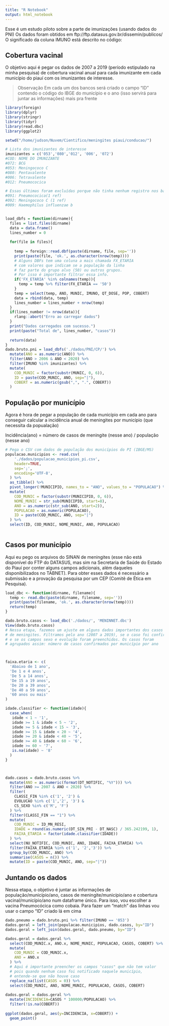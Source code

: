 ```yaml
---
title: "R Notebook"
output: html_notebook
---
```


Esse é um estudo piloto sobre a parte de imunizações (usando dados do PNI)
Os dados foram obtidos em ftp://ftp.datasus.gov.br/dissemin/publicos/
O significado da coluna IMUNO está descrito no código:

## Cobertura vacinal

O objetivo aqui é pegar os dados de 2007 a 2019 (período estipulado na minha pesquisa)
de cobertura vacinal anual para cada imunizante em cada município do piauí com os 
imunizantes de interesse.

> Observação
> Em cada um dos bancos será criado o campo "ID" contendo o código
> do IBGE do município e o ano (isso servirá para juntar as informações)
> mais pra frente


```r
library(foreign)
library(dplyr)
library(stringr)
library(tidyr)
library(read.dbc)
library(ggplot2)

setwd("/home/judson/Nuvem/Cientifico/meningites piaui/conducao/")

# Lista dos imunizantes de interesse
imunizantes = c('053','080','012', '006', '072')
#COD: NOME DO IMUNIZANTE
#072: BCG
#053: Meningococo C
#080: Pentavalente
#006: Tetravalente
#012: Pneumococica

# Essas últimas foram excluídas porque não tinha nenhum registro nos bancos
#091: Pneumococica(1 ref)
#092: Meningococo C (1 ref)
#009: Haemophilus influenzae b


load_dbfs = function(dirname){
  files = list.files(dirname)
  data = data.frame()
  lines_number = 0
  
  for(file in files){
    
    temp = foreign::read.dbf(paste(dirname, file, sep=''))
    print(paste(file, 'ok.', as.character(nrow(temp))))
    # Alguns DBFs tem uma coluna a mais chamada FX_ETARIA
    # com valores que indicam se a população da linha
    # faz parte do grupo alvo (50) ou outros grupos.
    # Por isso é importante filtrar essa info.
    if('FX_ETARIA' %in% colnames(temp)){
      temp = temp %>% filter(FX_ETARIA == '50')
    }
    temp = select(temp, ANO, MUNIC, IMUNO, QT_DOSE, POP, COBERT)
    data = rbind(data, temp)
    lines_number = lines_number + nrow(temp)
  }
  if(lines_number != nrow(data)){
    rlang::abort("Erro ao carregar dados")
  }
  print("Dados carregados com sucesso.")
  print(paste("Total de", lines_number, "casos"))
  
  return(data)
}
dado.bruto.pni = load_dbfs('./dados/PNI/CP/') %>%
  mutate(ANO = as.numeric(ANO)) %>%
  filter(ANO > 2006 & ANO < 2020) %>%
  filter(IMUNO %in% imunizantes) %>%
  mutate(
    COD_MUNIC = factor(substr(MUNIC, 0, 6)),
    ID = paste(COD_MUNIC, ANO, sep="|"),
    COBERT = as.numeric(gsub(",", ".", COBERT))
  )
```
## População por município

Agora é hora de pegar a população de cada município em cada ano
para conseguir calcular a incidência anual de meningites por município
(que necessita da popualação)

Incidência(ano) = número de casos de meningite (nesse ano) / população (nesse ano)

```r

# Pega o CSV com dados de população dos municípios do PI (IBGE/MS)
populacao.municipios <- read.csv(
    './dados/populacao_municipios_pi.csv',
    header=TRUE,
    sep=';',
    encoding='UTF-8',
  ) %>%
  as_tibble() %>%
  pivot_longer(!MUNICIPIO, names_to = "ANO", values_to = "POPULACAO") %>%
  mutate(
    COD_MUNIC = factor(substr(MUNICIPIO, 0, 6)),
    NOME_MUNIC = str_sub(MUNICIPIO, start=8),
    ANO = as.numeric(str_sub(ANO, start=2)),
    POPULACAO = as.numeric(POPULACAO),
    ID = paste(COD_MUNIC, ANO, sep="|")
  ) %>%
  select(ID, COD_MUNIC, NOME_MUNIC, ANO, POPULACAO)
  
```
## Casos por município

Aqui eu pego os arquivos do SINAN de meningites (esse não está disponível do FTP do DATASUS,
mas sim na Secretaria de Saúde do Estado do Piauí por conter alguns campos adicionais, além daqueles disponibilizados no TABNET). Para obter esses dados é necessário a submissão e a provação da pesquisa por um CEP (Comitê de Ética em Pesquisa).

```r
load_dbc <- function(dirname, filename){
  temp <- read.dbc(paste(dirname, filename, sep=''))
  print(paste(filename, 'ok.', as.character(nrow(temp))))
  return(temp)
}

dado.bruto.casos <- load_dbc('./dados/', 'MENINNET.dbc')
View(dado.bruto.casos)
# Nessa etapa, fazemos um ajuste em alguns dados importantes dos casos
# de meningites. Filtramos pelo ano (2007 a 2019), se o caso foi confirmado
# e se os campos sexo e evolução foram preenchidos. Os casos foram
# agrupados assim: número de casos confirmados por município por ano



faixa.etaria <- c(
  'Abaixo de 1 ano',
  'De 1 e 4 anos',
  'De 5 a 14 anos',
  'De 15 a 19 anos',
  'De 20 a 39 anos',
  'De 40 a 59 anos',
  '60 anos ou mais'
)

idade.classifier <- function(idade){
  case_when(
   idade < 1 ~ '1',
   idade >= 1 & idade < 5 ~ '2',
   idade >= 5 & idade < 15 ~ '3',
   idade >= 15 & idade < 20 ~ '4',
   idade >= 20 & idade < 40 ~ '5',
   idade >= 40 & idade < 60 ~ '6',
   idade >= 60 ~ '7',
   is.na(idade) ~ '8'
  )
}



dado.casos = dado.bruto.casos %>%
  mutate(ANO = as.numeric(format(DT_NOTIFIC, "%Y"))) %>%
  filter(ANO >= 2007 & ANO < 2020) %>%
  filter(
    CLASSI_FIN %in% c('1', '2') &
    EVOLUCAO %in% c('1','2', '3') &
    CS_SEXO %in% c('M', 'F')
  ) %>%
  filter(CLASSI_FIN == "1") %>%
  mutate(
    COD_MUNIC = ID_MN_RESI,
    IDADE = round(as.numeric(DT_SIN_PRI - DT_NASC) / 365.242199, 1),
    FAIXA_ETARIA = factor(idade.classifier(IDADE))
  ) %>%
  select(NU_NOTIFIC, COD_MUNIC, ANO, IDADE, FAIXA_ETARIA) %>%
  filter(FAIXA_ETARIA %in% c('1', '2','3')) %>%
  group_by(COD_MUNIC, ANO) %>%
  summarise(CASOS = n()) %>%
  mutate(ID = paste(COD_MUNIC, ANO, sep="|"))

```

## Juntando os dados

Nessa etapa, o objetivo é juntar as informações de população/município/ano, casos de meningite/município/ano e cobertura vacinal/município/ano num dataframe único.
Para isso, vou escolher a vacina Pneumocócica como cobaia.
Para fazer um "match" das linhas vou usar o campo "ID" criado lá em cima

```r

dado.pneumo = dado.bruto.pni %>% filter(IMUNO == '053')
dados.geral = left_join(populacao.municipios, dado.casos, by="ID")
dados.geral = left_join(dados.geral, dado.pneumo, by="ID")

dados.geral = dados.geral %>%
  select(COD_MUNIC.x, ANO.x, NOME_MUNIC, POPULACAO, CASOS, COBERT) %>%
  mutate(
    COD_MUNIC = COD_MUNIC.x,
    ANO = ANO.x
  ) %>%
  # Aqui é importante preencher os campos "casos" que não tem valor
  # pois quando nenhum caso foi notificado naquele município, 
  # entende-se que não houve caso
  replace_na(list(CASOS = 0)) %>%
  select(COD_MUNIC, ANO, NOME_MUNIC, POPULACAO, CASOS, COBERT)
  
dados.geral = dados.geral %>%
  mutate(INCIDENCIA=CASOS * 100000/POPULACAO) %>%
  filter(!is.na(COBERT))
  
ggplot(dados.geral, aes(y=INCIDENCIA, x=COBERT)) + 
  geom_point()

```

